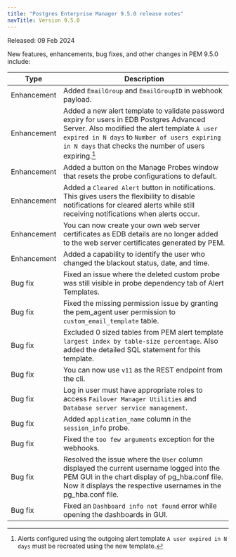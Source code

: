 ```yaml
---
title: "Postgres Enterprise Manager 9.5.0 release notes"
navTitle: Version 9.5.0
---
```


Released: 09 Feb 2024

New features, enhancements, bug fixes, and other changes in PEM 9.5.0 include:

| Type         | Description                                                                                                                                                                                                                                         |
|--------------|-----------------------------------------------------------------------------------------------------------------------------------------------------------------------------------------------------------------------------------------------------|
| Enhancement  | Added `EmailGroup` and `EmailGroupID` in webhook payload.                                                                                                                                                                                           |
| Enhancement  | Added a new alert template to validate password expiry for users in EDB Postgres Advanced Server. Also modified the alert template `A user expired in N days` to `Number of users expiring in N days` that checks the number of users expiring.[^*] |
| Enhancement  | Added a button on the Manage Probes window that resets the probe configurations to default.                                                                                                                                                         |
| Enhancement  | Added a `Cleared Alert` button in notifications. This gives users the flexibility to disable notifications for cleared alerts while still receiving notifications when alerts occur.                                                                |
| Enhancement  | You can now create your own web server certificates as EDB details are no longer added to the web server certificates generated by PEM.                                                                                                             |
| Enhancement  | Added a capability to identify the user who changed the blackout status, date, and time.                                                                                                                                                            |
| Bug&nbsp;fix | Fixed an issue where the deleted custom probe was still visible in probe dependency tab of Alert Templates.                                                                                                                                         |
| Bug&nbsp;fix | Fixed the missing permission issue by granting the pem_agent user permission to `custom_email_template` table.                                                                                                                                      |
| Bug&nbsp;fix | Excluded 0 sized tables from PEM alert template `largest index by table-size percentage`. Also added the detailed SQL statement for this template.                                                                                                  |
| Bug&nbsp;fix | You can now use `v11` as the REST endpoint from the cli.                                                                                                                                                                                            |
| Bug&nbsp;fix | Log in user must have appropriate roles to access `Failover Manager Utilities` and `Database server service management`.                                                                                                                            |
| Bug&nbsp;fix | Added `application_name` column in the `session_info` probe.                                                                                                                                                                                        |
| Bug&nbsp;fix | Fixed the `too few arguments` exception for the webhooks.                                                                                                                                                                                           |
| Bug&nbsp;fix | Resolved the issue where the `User` column displayed the current username logged into the PEM GUI in the chart display of pg_hba.conf file. Now it displays the respective usernames in the pg_hba.conf file.                                       |
| Bug&nbsp;fix | Fixed an `Dashboard info not found` error while opening the dashboards in GUI.                                                                                                                                                                      |


[^*]: Alerts configured using the outgoing alert template `A user expired in N days` must be recreated using the new template. 